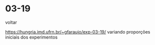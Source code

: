 
# 03-19

<Link href='/'>voltar</Link>

https://hungria.imd.ufrn.br/~gfaraujo/exp-03-19/
variando proporções iniciais dos experimentos
